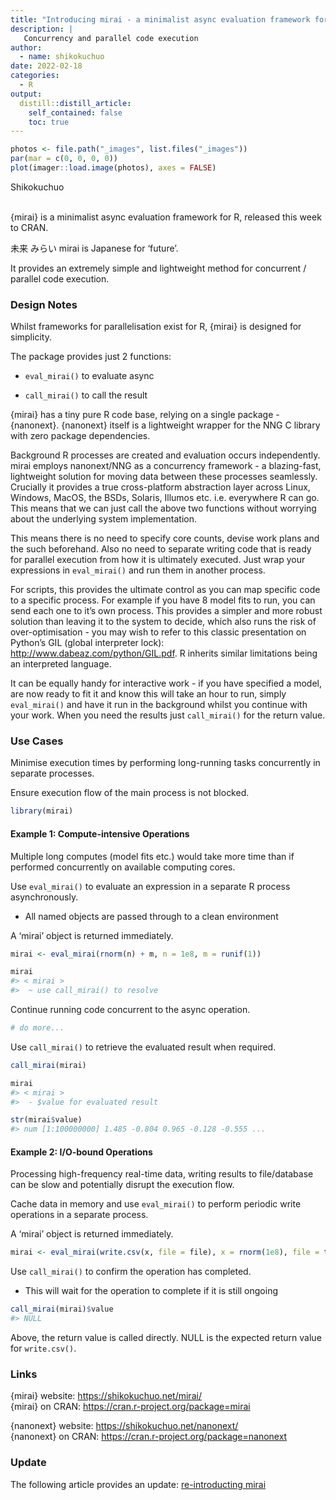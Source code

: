 ```yaml
---
title: "Introducing mirai - a minimalist async evaluation framework for R"
description: |
   Concurrency and parallel code execution
author:
  - name: shikokuchuo
date: 2022-02-18
categories:
  - R
output:
  distill::distill_article:
    self_contained: false
    toc: true
---
```


```r

photos <- file.path("_images", list.files("_images"))
par(mar = c(0, 0, 0, 0))
plot(imager::load.image(photos), axes = FALSE)

```
<aside>Shikokuchuo</aside>
<br />
{mirai} is a minimalist async evaluation framework for R, released this week to CRAN.

未来 みらい mirai is Japanese for 'future'.

It provides an extremely simple and lightweight method for concurrent / parallel code execution.

### Design Notes

Whilst frameworks for parallelisation exist for R, {mirai} is designed for simplicity.

The package provides just 2 functions:

 - `eval_mirai()` to evaluate async
 
 - `call_mirai()` to call the result


{mirai} has a tiny pure R code base, relying on a single package - {nanonext}. {nanonext} itself is a lightweight wrapper for the NNG C library with zero package dependencies.

Background R processes are created and evaluation occurs independently. mirai employs nanonext/NNG as a concurrency framework - a blazing-fast, lightweight solution for moving data between these processes seamlessly. Crucially it provides a true cross-platform abstraction layer across Linux, Windows, MacOS, the BSDs, Solaris, Illumos etc. i.e. everywhere R can go. This means that we can just call the above two functions without worrying about the underlying system implementation.

This means there is no need to specify core counts, devise work plans and the such beforehand. Also no need to separate writing code that is ready for parallel execution from how it is ultimately executed. Just wrap your expressions in `eval_mirai()` and run them in another process.

For scripts, this provides the ultimate control as you can map specific code to a specific process. For example if you have 8 model fits to run, you can send each one to it's own process. This provides a simpler and more robust solution than leaving it to the system to decide, which also runs the risk of over-optimisation - you may wish to refer to this classic presentation on Python's GIL (global interpreter lock): <http://www.dabeaz.com/python/GIL.pdf>. R inherits similar limitations being an interpreted language.

It can be equally handy for interactive work - if you have specified a model, are now ready to fit it and know this will take an hour to run, simply `eval_mirai()` and have it run in the background whilst you continue with your work. When you need the results just `call_mirai()` for the return value.

### Use Cases

Minimise execution times by performing long-running tasks concurrently in separate processes.

Ensure execution flow of the main process is not blocked.

```r
library(mirai)
```

#### Example 1: Compute-intensive Operations

Multiple long computes (model fits etc.) would take more time than if performed concurrently on available computing cores.

Use `eval_mirai()` to evaluate an expression in a separate R process asynchronously.

- All named objects are passed through to a clean environment

A 'mirai' object is returned immediately.

```r
mirai <- eval_mirai(rnorm(n) + m, n = 1e8, m = runif(1))

mirai
#> < mirai >
#>  ~ use call_mirai() to resolve
```

Continue running code concurrent to the async operation.

```r
# do more...
```

Use `call_mirai()` to retrieve the evaluated result when required.

```r
call_mirai(mirai)

mirai
#> < mirai >
#>  - $value for evaluated result

str(mirai$value)
#> num [1:100000000] 1.485 -0.804 0.965 -0.128 -0.555 ...
```

#### Example 2: I/O-bound Operations

Processing high-frequency real-time data, writing results to file/database can be slow and potentially disrupt the execution flow.

Cache data in memory and use `eval_mirai()` to perform periodic write operations in a separate process. 

A 'mirai' object is returned immediately.

```r
mirai <- eval_mirai(write.csv(x, file = file), x = rnorm(1e8), file = tempfile())
```

Use `call_mirai()` to confirm the operation has completed.

- This will wait for the operation to complete if it is still ongoing

```r
call_mirai(mirai)$value
#> NULL

```

Above, the return value is called directly. NULL is the expected return value for `write.csv()`.

### Links

{mirai} website: <https://shikokuchuo.net/mirai/><br />
{mirai} on CRAN: <https://cran.r-project.org/package=mirai>

{nanonext} website: <https://shikokuchuo.net/nanonext/><br />
{nanonext} on CRAN: <https://cran.r-project.org/package=nanonext>

### Update

The following article provides an update: [re-introducting mirai](https://shikokuchuo.net/posts/18-reintroducing-mirai/)
